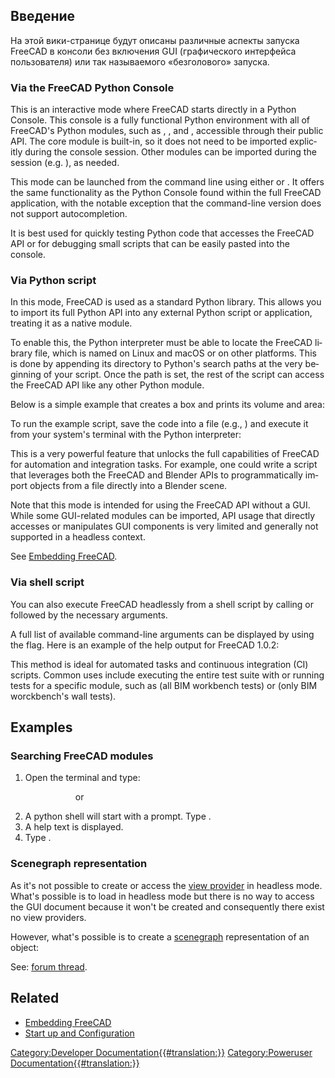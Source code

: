 <languages/>
{{TOCright}}

<span id="Introduction"></span>
== Введение ==

<div class="mw-translate-fuzzy">
На этой вики-странице будут описаны различные аспекты запуска FreeCAD в консоли без включения GUI (графического интерфейса пользователя) или так называемого «безголового» запуска.
</div>

<div lang="en" dir="ltr" class="mw-content-ltr">
=== Via the FreeCAD Python Console ===
</div>

<div lang="en" dir="ltr" class="mw-content-ltr">
This is an interactive mode where FreeCAD starts directly in a Python Console. This console is a fully functional Python environment with all of FreeCAD's Python modules, such as {{incode|Part}}, {{incode|BIM}}, and {{incode|Draft}}, accessible through their public API. The core {{incode|FreeCAD}} module is built-in, so it does not need to be imported explicitly during the console session. Other modules can be imported during the session (e.g. {{incode|import Part}}), as needed.
</div>

<div lang="en" dir="ltr" class="mw-content-ltr">
This mode can be launched from the command line using either {{incode|FreeCAD -c}} or {{incode|FreeCADCmd}}. It offers the same functionality as the Python Console found within the full FreeCAD application, with the notable exception that the command-line version does not support autocompletion.
</div>

<div lang="en" dir="ltr" class="mw-content-ltr">
It is best used for quickly testing Python code that accesses the FreeCAD API or for debugging small scripts that can be easily pasted into the console.
</div>

<div lang="en" dir="ltr" class="mw-content-ltr">
=== Via Python script ===
</div>

<div lang="en" dir="ltr" class="mw-content-ltr">
In this mode, FreeCAD is used as a standard Python library. This allows you to import its full Python API into any external Python script or application, treating it as a native module.
</div>

<div lang="en" dir="ltr" class="mw-content-ltr">
To enable this, the Python interpreter must be able to locate the FreeCAD library file, which is named {{incode|FreeCAD.so}} on Linux and macOS or {{incode|FreeCAD.pyd}} on other platforms. This is done by appending its directory to Python's search paths at the very beginning of your script. Once the path is set, the rest of the script can access the FreeCAD API like any other Python module.
</div>

<div lang="en" dir="ltr" class="mw-content-ltr">
Below is a simple example that creates a box and prints its volume and area:
</div>

{{Code|code=
# Set the path to your FreeCAD installation
# Example for Linux:
# FREECADPATH = '/usr/lib/freecad/lib'
# Example for macOS:
# FREECADPATH = '/Applications/FreeCAD.app/Contents/Resources/lib'
# Example for Windows:
FREECADPATH = 'C:\\Program Files\\FreeCAD\\bin'
import sys
sys.path.append(FREECADPATH)

# The rest of the script can now import and use the FreeCAD API
import FreeCAD
import Part

# Create a simple geometric shape
my_box = Part.makeBox(10, 20, 30)

# Access its properties
print(f"The volume of the box is: {my_box.Volume}")
print(f"The area of the box is: {my_box.Area}")
}}

To run the example script, save the code into a file (e.g., {{incode|run_box.py}}) and execute it from your system's terminal with the Python interpreter:
{{Code|lang=bash|code=
$ python run_box.py
The volume of the box is: 6000.0
The area of the box is: 2200.0
}}

<div lang="en" dir="ltr" class="mw-content-ltr">
This is a very powerful feature that unlocks the full capabilities of FreeCAD for automation and integration tasks. For example, one could write a script that leverages both the FreeCAD and Blender APIs to programmatically import objects from a {{incode|.FCStd}} file directly into a Blender scene.
</div>

<div lang="en" dir="ltr" class="mw-content-ltr">
Note that this mode is intended for using the FreeCAD API without a GUI. While some GUI-related modules can be imported, API usage that directly accesses or manipulates GUI components is very limited and generally not supported in a headless context.
</div>

<div lang="en" dir="ltr" class="mw-content-ltr">
See [[Embedding_FreeCAD|Embedding FreeCAD]].
</div>

<div lang="en" dir="ltr" class="mw-content-ltr">
=== Via shell script ===
</div>

<div lang="en" dir="ltr" class="mw-content-ltr">
You can also execute FreeCAD headlessly from a shell script by calling {{incode|FreeCAD -c}} or {{incode|FreeCADCmd}} followed by the necessary arguments.
</div>

<div lang="en" dir="ltr" class="mw-content-ltr">
A full list of available command-line arguments can be displayed by using the {{incode|--help}} flag. Here is an example of the help output for FreeCAD 1.0.2:
</div>

{{Code|lang=bash|code=
$ FreeCAD -c --help
FreeCAD

For a detailed description see https://wiki.freecad.org/Start_up_and_Configuration

Usage: FreeCAD [options] File1 File2 ...

Allowed options:

Generic options:
  -v [ --version ]          Prints version string
  --verbose                 Prints verbose version string
  -h [ --help ]             Prints help message
  -c [ --console ]          Starts in console mode
  --response-file arg       Can be specified with '@name', too
  --dump-config             Dumps configuration
  --get-config arg          Prints the value of the requested configuration key
  --set-config arg          Sets the value of a configuration key
  --keep-deprecated-paths   If set then config files are kept on the old 
                            location

Configuration:
  -l [ --write-log ]        Writes FreeCAD.log to the user directory.
  --log-file arg            Unlike --write-log this allows logging to an 
                            arbitrary file
  -u [ --user-cfg ] arg     User config file to load/save user settings
  -s [ --system-cfg ] arg   System config file to load/save system settings
  -t [ --run-test ] arg     Run a given test case (use 0 (zero) to run all 
                            tests). If no argument is provided then return list
                            of all available tests.
  -r [ --run-open ] arg     Run a given test case (use 0 (zero) to run all 
                            tests). If no argument is provided then return list
                            of all available tests.  Keeps UI open after 
                            test(s) complete.
  -M [ --module-path ] arg  Additional module paths
  -E [ --macro-path ] arg   Additional macro paths
  -P [ --python-path ] arg  Additional python paths
  --disable-addon arg       Disable a given addon.
  --single-instance         Allow to run a single instance of the application
  --safe-mode               Force enable safe mode
  --pass arg                Ignores the following arguments and pass them 
                            through to be used by a script
}}

<div lang="en" dir="ltr" class="mw-content-ltr">
This method is ideal for automated tasks and continuous integration (CI) scripts. Common uses include executing the entire test suite with {{incode|FreeCADCmd -t 0}} or running tests for a specific module, such as {{incode|FreeCADCmd -t TestArch}} (all BIM workbench tests) or {{incode|FreeCADCmd -t TestArch.TestWall}} (only BIM worckbench's wall tests).
</div>

<div lang="en" dir="ltr" class="mw-content-ltr">
== Examples ==
</div>

<div lang="en" dir="ltr" class="mw-content-ltr">
=== Searching FreeCAD modules ===
</div>

<div lang="en" dir="ltr" class="mw-content-ltr">
# Open the terminal and type:
#:{{incode|$ /path/to/FreeCAD -c}}
#::or
#:{{incode|$ /path/to/FreeCADCmd}}
# A python shell will start with a prompt. Type {{incode|help()}}.
# A help text is displayed.
# Type {{incode|modules freecad}}.
</div>

<div lang="en" dir="ltr" class="mw-content-ltr">
=== Scenegraph representation ===
</div>

<div lang="en" dir="ltr" class="mw-content-ltr">
As it's not possible to create or access the [[Viewprovider|view provider]] in headless mode. What's possible is to load {{incode|FreeCADGui}} in headless mode but there is no way to access the GUI document because it won't be created and consequently there exist no view providers.
</div>

<div lang="en" dir="ltr" class="mw-content-ltr">
However, what's possible is to create a [[Scenegraph|scenegraph]] representation of an object:
</div>

{{Code|lang=python|code=
import FreeCADGui as Gui
from pivy import coin

Gui.setupWithoutGUI()
doc = App.newDocument()
obj = doc.addObject("Part::Box","Box")
doc.recompute()
view = Gui.subgraphFromObject(obj)
}}

<div lang="en" dir="ltr" class="mw-content-ltr">
See: [https://forum.freecad.org/viewtopic.php?f=10&t=55794&p=481586#p481586 forum thread].
</div>

<div lang="en" dir="ltr" class="mw-content-ltr">
== Related ==
</div>

<div lang="en" dir="ltr" class="mw-content-ltr">
* [[Embedding_FreeCAD#Using_FreeCAD_without_GUI|Embedding FreeCAD]]
* [[Start_up_and_Configuration#Running_FreeCAD_without_GUI_(headless)|Start up and Configuration]]
</div>


[[Category:Developer Documentation{{#translation:}}]]
[[Category:Poweruser Documentation{{#translation:}}]]